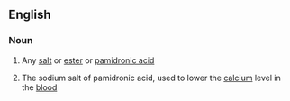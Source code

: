 ==English==

===Noun===
{{en-noun}}

#{{chemistry}} Any [[salt]] or [[ester]] or [[pamidronic acid]]
#{{medicine}} The sodium salt of pamidronic acid, used to lower the [[calcium]] level in the [[blood]]